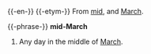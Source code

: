 {{-en-}}
{{-etym-}}
From [[mid]], and [[March]].

{{-phrase-}}
'''mid-March'''
# Any day in the middle of [[March]].